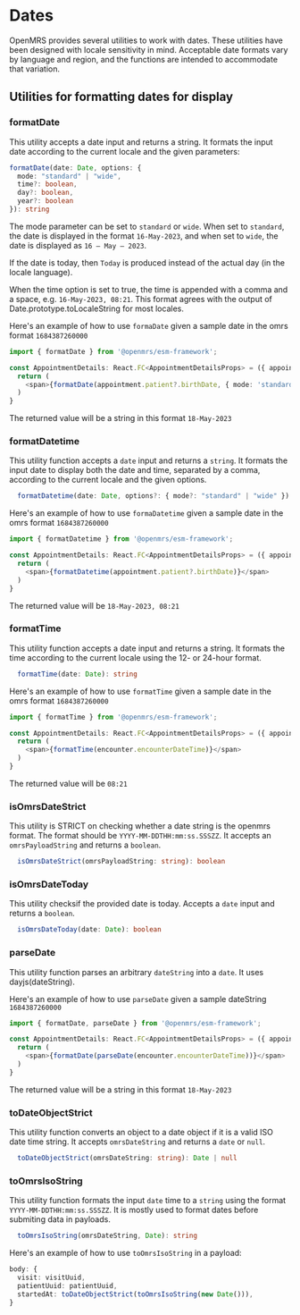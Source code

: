 # Dates
OpenMRS provides several utilities to work with dates. These utilities have been designed with locale sensitivity in mind. Acceptable date formats vary by language and region, and the functions are intended to accommodate that variation.

## Utilities for formatting dates for display

### formatDate
This utility accepts a date input and returns a string. It formats the input date according to the current locale and the given parameters:
```typescript
formatDate(date: Date, options: {
  mode: "standard" | "wide",
  time?: boolean,
  day?: boolean,
  year?: boolean
}): string

```

The mode parameter can be set to `standard` or `wide`.
When set to `standard`, the date is displayed in the format `16-May-2023`, and when set to `wide`, the date is displayed as `16 — May — 2023`.

If the date is today, then `Today` is produced instead of the actual day (in the locale language).

When the time option is set to true, the time is appended with a comma and a space, e.g. `16-May-2023, 08:21`. This format agrees with the output of Date.prototype.toLocaleString for most locales. 

Here's an example of how to use `formaDate` given a sample date in the omrs format `1684387260000`

```typescript
import { formatDate } from '@openmrs/esm-framework';

const AppointmentDetails: React.FC<AppointmentDetailsProps> = ({ appointment }) => {
  return (
    <span>{formatDate(appointment.patient?.birthDate, { mode: 'standard' })}</span>
  )
}
```

The returned value will be a string in this format `18-May-2023`

### formatDatetime
This utility function accepts a `date` input and returns a `string`.
 It formats the input date to display both the date and time, separated by a comma, according to the current locale and the given options.

```typescript
  formatDatetime(date: Date, options?: { mode?: "standard" | "wide" }): string
```

Here's an example of how to use `formaDatetime` given a sample date in the omrs format `1684387260000`

```typescript
import { formatDatetime } from '@openmrs/esm-framework';

const AppointmentDetails: React.FC<AppointmentDetailsProps> = ({ appointment }) => {
  return (
    <span>{formatDatetime(appointment.patient?.birthDate)}</span>
  )
}
```

The returned value will be `18-May-2023, 08:21`

### formatTime
This utility function accepts a date input and returns a string. It formats the time according to the current locale using the 12- or 24-hour format.

```typescript
  formatTime(date: Date): string
```

Here's an example of how to use `formatTime` given a sample date in the omrs format `1684387260000`

```typescript
import { formatTime } from '@openmrs/esm-framework';

const AppointmentDetails: React.FC<AppointmentDetailsProps> = ({ appointment }) => {
  return (
    <span>{formatTime(encounter.encounterDateTime)}</span>
  )
}
```

The returned value will be `08:21`

### isOmrsDateStrict
This utility is STRICT on checking whether a date string is the openmrs format. The format should be `YYYY-MM-DDTHH:mm:ss.SSSZZ`.
It accepts an `omrsPayloadString` and returns a `boolean`.
```typescript
  isOmrsDateStrict(omrsPayloadString: string): boolean
```

### isOmrsDateToday
This utility checksif the provided date is today. Accepts a `date` input and returns a `boolean`.
```typescript
  isOmrsDateToday(date: Date): boolean
```

### parseDate
This utility function parses an arbitrary `dateString` into a `date`. It uses dayjs(dateString).

Here's an example of how to use `parseDate` given a sample dateString `1684387260000`

```typescript
import { formatDate, parseDate } from '@openmrs/esm-framework';

const AppointmentDetails: React.FC<AppointmentDetailsProps> = ({ appointment }) => {
  return (
    <span>{formatDate(parseDate(encounter.encounterDateTime))}</span>
  )
}
```
The returned value will be a string in this format `18-May-2023`


### toDateObjectStrict
This utility function converts an object to a date object if it is a valid ISO date time string. It accepts `omrsDateString` and returns a `date` or `null`.
```typescript
  toDateObjectStrict(omrsDateString: string): Date | null
```

### toOmrsIsoString
This utility function formats the input `date` time to a `string` using the format `YYYY-MM-DDTHH:mm:ss.SSSZZ`. It is mostly used to format dates before submiting data in payloads.
```typescript
  toOmrsIsoString(omrsDateString, Date): string
```

Here's an example of how to use `toOmrsIsoString` in a payload:

```typescript
body: {
  visit: visitUuid,
  patientUuid: patientUuid,
  startedAt: toDateObjectStrict(toOmrsIsoString(new Date())),
}
```

